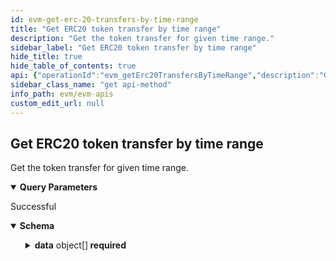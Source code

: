 ```yaml
---
id: evm-get-erc-20-transfers-by-time-range
title: "Get ERC20 token transfer by time range"
description: "Get the token transfer for given time range."
sidebar_label: "Get ERC20 token transfer by time range"
hide_title: true
hide_table_of_contents: true
api: {"operationId":"evm_getErc20TransfersByTimeRange","description":"Get the token transfer for given time range.","parameters":[{"name":"from_time","required":true,"in":"query","description":"From timestamp","schema":{"type":"number"}},{"name":"to_time","required":true,"in":"query","description":"To timestamp","schema":{"type":"number"}},{"name":"offset","required":false,"in":"query","description":"Number of items to skip before returning items, default: 0","schema":{"type":"number"}},{"name":"limit","required":false,"in":"query","description":"Number of items returned, default: 20","schema":{"type":"number"}}],"responses":{"200":{"description":"Successful","content":{"application/json":{"schema":{"type":"object","properties":{"offset":{"type":"number","description":"Offset"},"limit":{"type":"number","description":"Limit of results"},"total_items":{"type":"number","description":"Total returned result items"},"data":{"type":"array","items":{"type":"object","properties":{"token_name":{"type":"string","description":"The name or title of the token"},"token_symbol":{"type":"string","description":"The symbol of the token"},"token_decimals":{"type":"number","description":"The decimals of the token"},"contract_address":{"type":"string","description":"The address of the token"},"transaction_hash":{"type":"string","description":"The transaction hash of the token"},"transaction_index":{"type":"number","description":"The transaction index of the token"},"log_index":{"type":"number","description":"The log index of the token"},"block_hash":{"type":"number","description":"The block hash of the token"},"block_number":{"type":"number","description":"The block number of the token"},"block_timestamp":{"type":"number","description":"The block timestamp of the token"},"from_wallet":{"type":"string","description":"The from wallet of the token"},"to_wallet":{"type":"string","description":"The to wallet of the token"},"value":{"type":"string","description":"The value of the token"},"value_in_decimal":{"type":"string","description":"The value in decimal of the token"}},"required":["token_name","token_symbol","token_decimals","contract_address","transaction_hash","transaction_index","log_index","block_hash","block_number","from_wallet","to_wallet","value","value_in_decimal"],"title":"BaseToken"}}},"required":["offset","limit","total_items","data"],"title":"ERC20TokenTransferResponseDto"}}}}},"security":[{"apiKey":[]}],"tags":["Get token transfers"],"method":"get","path":"/v1/erc20/transfers/time-range","servers":[{"url":"https://eth-mainnet-api.blocklens.io","description":"Ethereum Mainnet server"}],"securitySchemes":{"bearer":{"scheme":"bearer","bearerFormat":"JWT","type":"http"},"basic":{"type":"http","scheme":"basic"},"apiKey":{"type":"apiKey","name":"x-api-key","in":"header"}},"info":{"title":"EVM APIs","description":"Swagger documentation","version":"1.0.0","contact":{}},"postman":{"name":"Get ERC20 token transfer by time range","description":{"content":"Get the token transfer for given time range.","type":"text/plain"},"url":{"path":["v1","erc20","transfers","time-range"],"host":["{{baseUrl}}"],"query":[{"disabled":false,"description":{"content":"(Required) From timestamp","type":"text/plain"},"key":"from_time","value":""},{"disabled":false,"description":{"content":"(Required) To timestamp","type":"text/plain"},"key":"to_time","value":""},{"disabled":false,"description":{"content":"Number of items to skip before returning items, default: 0","type":"text/plain"},"key":"offset","value":""},{"disabled":false,"description":{"content":"Number of items returned, default: 20","type":"text/plain"},"key":"limit","value":""}],"variable":[]},"header":[{"key":"Accept","value":"application/json"}],"method":"GET","auth":{"type":"apikey","apikey":[{"type":"any","value":"x-api-key","key":"key"},{"type":"any","value":"<API Key>","key":"value"},{"type":"any","value":"header","key":"in"}]}}}
sidebar_class_name: "get api-method"
info_path: evm/evm-apis
custom_edit_url: null
---
```



## Get ERC20 token transfer by time range



Get the token transfer for given time range.

<details style={{"marginBottom":"1rem"}} data-collapsed={false} open={true}><summary style={{}}><strong>Query Parameters</strong></summary><div><ul><ParamsItem className={"paramsItem"} param={{"name":"from_time","required":true,"in":"query","description":"From timestamp","schema":{"type":"number"}}}></ParamsItem><ParamsItem className={"paramsItem"} param={{"name":"to_time","required":true,"in":"query","description":"To timestamp","schema":{"type":"number"}}}></ParamsItem><ParamsItem className={"paramsItem"} param={{"name":"offset","required":false,"in":"query","description":"Number of items to skip before returning items, default: 0","schema":{"type":"number"}}}></ParamsItem><ParamsItem className={"paramsItem"} param={{"name":"limit","required":false,"in":"query","description":"Number of items returned, default: 20","schema":{"type":"number"}}}></ParamsItem></ul></div></details><div><ApiTabs><TabItem label={"200"} value={"200"}><div>

Successful

</div><div><MimeTabs schemaType={"response"}><TabItem label={"application/json"} value={"application/json"}><SchemaTabs><TabItem label={"Schema"} value={"Schema"}><details style={{}} data-collapsed={false} open={true}><summary style={{"textAlign":"left"}}><strong>Schema</strong></summary><div style={{"textAlign":"left","marginLeft":"1rem"}}></div><ul style={{"marginLeft":"1rem"}}><SchemaItem collapsible={false} name={"offset"} required={true} schemaName={"number"} qualifierMessage={undefined} schema={{"type":"number","description":"Offset"}}></SchemaItem><SchemaItem collapsible={false} name={"limit"} required={true} schemaName={"number"} qualifierMessage={undefined} schema={{"type":"number","description":"Limit of results"}}></SchemaItem><SchemaItem collapsible={false} name={"total_items"} required={true} schemaName={"number"} qualifierMessage={undefined} schema={{"type":"number","description":"Total returned result items"}}></SchemaItem><SchemaItem collapsible={true} className={"schemaItem"}><details style={{}}><summary style={{}}><strong>data</strong><span style={{"opacity":"0.6"}}> object[]</span><strong style={{"fontSize":"var(--ifm-code-font-size)","color":"var(--openapi-required)"}}> required</strong></summary><div style={{"marginLeft":"1rem"}}><li><div style={{"fontSize":"var(--ifm-code-font-size)","opacity":"0.6","marginLeft":"-.5rem","paddingBottom":".5rem"}}>Array [</div></li><SchemaItem collapsible={false} name={"token_name"} required={true} schemaName={"string"} qualifierMessage={undefined} schema={{"type":"string","description":"The name or title of the token"}}></SchemaItem><SchemaItem collapsible={false} name={"token_symbol"} required={true} schemaName={"string"} qualifierMessage={undefined} schema={{"type":"string","description":"The symbol of the token"}}></SchemaItem><SchemaItem collapsible={false} name={"token_decimals"} required={true} schemaName={"number"} qualifierMessage={undefined} schema={{"type":"number","description":"The decimals of the token"}}></SchemaItem><SchemaItem collapsible={false} name={"contract_address"} required={true} schemaName={"string"} qualifierMessage={undefined} schema={{"type":"string","description":"The address of the token"}}></SchemaItem><SchemaItem collapsible={false} name={"transaction_hash"} required={true} schemaName={"string"} qualifierMessage={undefined} schema={{"type":"string","description":"The transaction hash of the token"}}></SchemaItem><SchemaItem collapsible={false} name={"transaction_index"} required={true} schemaName={"number"} qualifierMessage={undefined} schema={{"type":"number","description":"The transaction index of the token"}}></SchemaItem><SchemaItem collapsible={false} name={"log_index"} required={true} schemaName={"number"} qualifierMessage={undefined} schema={{"type":"number","description":"The log index of the token"}}></SchemaItem><SchemaItem collapsible={false} name={"block_hash"} required={true} schemaName={"number"} qualifierMessage={undefined} schema={{"type":"number","description":"The block hash of the token"}}></SchemaItem><SchemaItem collapsible={false} name={"block_number"} required={true} schemaName={"number"} qualifierMessage={undefined} schema={{"type":"number","description":"The block number of the token"}}></SchemaItem><SchemaItem collapsible={false} name={"block_timestamp"} required={false} schemaName={"number"} qualifierMessage={undefined} schema={{"type":"number","description":"The block timestamp of the token"}}></SchemaItem><SchemaItem collapsible={false} name={"from_wallet"} required={true} schemaName={"string"} qualifierMessage={undefined} schema={{"type":"string","description":"The from wallet of the token"}}></SchemaItem><SchemaItem collapsible={false} name={"to_wallet"} required={true} schemaName={"string"} qualifierMessage={undefined} schema={{"type":"string","description":"The to wallet of the token"}}></SchemaItem><SchemaItem collapsible={false} name={"value"} required={true} schemaName={"string"} qualifierMessage={undefined} schema={{"type":"string","description":"The value of the token"}}></SchemaItem><SchemaItem collapsible={false} name={"value_in_decimal"} required={true} schemaName={"string"} qualifierMessage={undefined} schema={{"type":"string","description":"The value in decimal of the token"}}></SchemaItem><li><div style={{"fontSize":"var(--ifm-code-font-size)","opacity":"0.6","marginLeft":"-.5rem"}}>]</div></li></div></details></SchemaItem></ul></details></TabItem><TabItem label={"Example (from schema)"} value={"Example (from schema)"}><ResponseSamples responseExample={"{\n  \"offset\": 0,\n  \"limit\": 0,\n  \"total_items\": 0,\n  \"data\": [\n    {\n      \"token_name\": \"string\",\n      \"token_symbol\": \"string\",\n      \"token_decimals\": 0,\n      \"contract_address\": \"string\",\n      \"transaction_hash\": \"string\",\n      \"transaction_index\": 0,\n      \"log_index\": 0,\n      \"block_hash\": 0,\n      \"block_number\": 0,\n      \"block_timestamp\": 0,\n      \"from_wallet\": \"string\",\n      \"to_wallet\": \"string\",\n      \"value\": \"string\",\n      \"value_in_decimal\": \"string\"\n    }\n  ]\n}"} language={"json"}></ResponseSamples></TabItem></SchemaTabs></TabItem></MimeTabs></div></TabItem></ApiTabs></div>
      